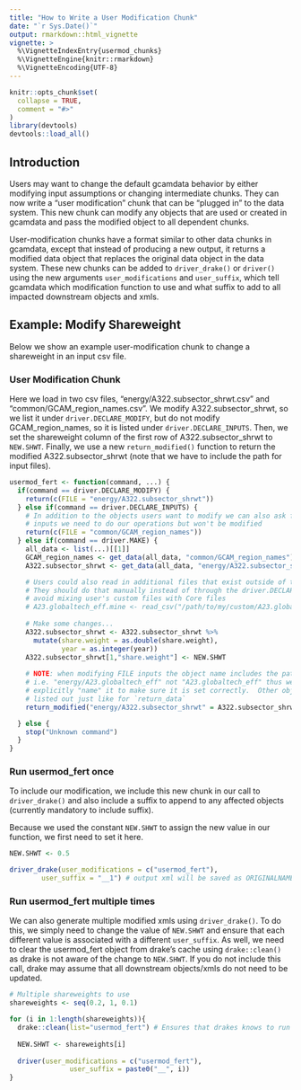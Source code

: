 ```yaml
---
title: "How to Write a User Modification Chunk"
date: "`r Sys.Date()`"
output: rmarkdown::html_vignette
vignette: >
  %\VignetteIndexEntry{usermod_chunks}
  %\VignetteEngine{knitr::rmarkdown}
  %\VignetteEncoding{UTF-8}
---
```


```r
knitr::opts_chunk$set(
  collapse = TRUE,
  comment = "#>"
)
library(devtools)
devtools::load_all()
```

## Introduction
Users may want to change the default gcamdata behavior by either modifying input assumptions or changing intermediate chunks. They can now write a "user modification" chunk that can be "plugged in" to the data system. This new chunk can modify any objects that are used or created in gcamdata and pass the modified object to all dependent chunks.

User-modification chunks have a format similar to other data chunks in gcamdata, except that instead of producing a new output, it returns a modified data object that replaces the original data object in the data system. These new chunks can be added to `driver_drake()` or `driver()` using the new arguments `user_modifications` and `user_suffix`, which tell gcamdata which modification function to use and what suffix to add to all impacted downstream objects and xmls. 

## Example: Modify Shareweight
Below we show an example user-modification chunk to change a shareweight in an input csv file.

### User Modification Chunk
Here we load in two csv files, "energy/A322.subsector_shrwt.csv" and "common/GCAM_region_names.csv". We modify A322.subsector_shrwt, so we list it under `driver.DECLARE_MODIFY`, but do not modify GCAM_region_names, so it is listed under `driver.DECLARE_INPUTS`. Then, we set the shareweight column of the first row of A322.subsector_shrwt to `NEW.SHWT`. Finally, we use a new `return_modified()` function to return the modified A322.subsector_shrwt (note that we have to include the path for input files).

``` r
usermod_fert <- function(command, ...) {
  if(command == driver.DECLARE_MODIFY) {
    return(c(FILE = "energy/A322.subsector_shrwt"))
  } else if(command == driver.DECLARE_INPUTS) {
    # In addition to the objects users want to modify we can also ask for any other
    # inputs we need to do our operations but won't be modified
    return(c(FILE = "common/GCAM_region_names"))
  } else if(command == driver.MAKE) {
    all_data <- list(...)[[1]]
    GCAM_region_names <- get_data(all_data, "common/GCAM_region_names")
    A322.subsector_shrwt <- get_data(all_data, "energy/A322.subsector_shrwt")

    # Users could also read in additional files that exist outside of the data system
    # They should do that manually instead of through the driver.DECLARE_INPUTS so as to
    # avoid mixing user's custom files with Core files
    # A23.globaltech_eff.mine <- read_csv("/path/to/my/custom/A23.globaltech_eff_with_random_changes.csv")
    
    # Make some changes...
    A322.subsector_shrwt <- A322.subsector_shrwt %>%
      mutate(share.weight = as.double(share.weight),
             year = as.integer(year))
    A322.subsector_shrwt[1,"share.weight"] <- NEW.SHWT
    
    # NOTE: when modifying FILE inputs the object name includes the path to the file,
    # i.e. "energy/A23.globaltech_eff" not "A23.globaltech_eff" thus we will have to
    # explicitly "name" it to make sure it is set correctly.  Other objects can be
    # listed out just like for `return_data`
    return_modified("energy/A322.subsector_shrwt" = A322.subsector_shrwt)

  } else {
    stop("Unknown command")
  }
}
```

### Run usermod_fert once
To include our modification, we include this new chunk in our call to `driver_drake()` and also include a suffix to append to any affected objects (currently mandatory to include suffix).

Because we used the constant `NEW.SHWT` to assign the new value in our function, we first need to set it here.
``` r
NEW.SHWT <- 0.5

driver_drake(user_modifications = c("usermod_fert"),
        user_suffix = "__1") # output xml will be saved as ORIGINALNAME_001.xml
```


### Run usermod_fert multiple times
We can also generate multiple modified xmls using `driver_drake()`. To do this, we simply need to change the value of `NEW.SHWT` and ensure that each different value is associated with a different `user_suffix`. As well, we need to clear the usermod_fert object from drake's cache using `drake::clean()` as drake is not aware of the change to `NEW.SHWT`. If you do not include this call, drake may assume that all downstream objects/xmls do not need to be updated.

``` r
# Multiple shareweights to use
shareweights <- seq(0.2, 1, 0.1)

for (i in 1:length(shareweights)){
  drake::clean(list="usermod_fert") # Ensures that drakes knows to run usermod_fert
  
  NEW.SHWT <- shareweights[i]
  
  driver(user_modifications = c("usermod_fert"),
               user_suffix = paste0("__", i))
}
```
